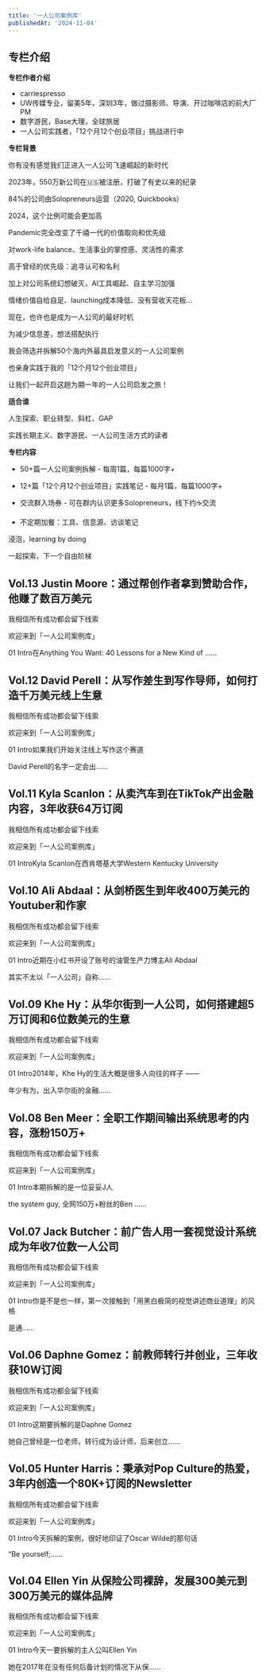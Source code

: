 ```yaml
---
title: '一人公司案例库'
publishedAt: '2024-11-04'
---
```


## 专栏介绍

**专栏作者介绍**

* carriespresso
* UW传媒专业，留美5年，深圳3年，做过摄影师、导演、开过咖啡店的前大厂PM
* 数字游民，Base大理，全球旅居
* 一人公司实践者，「12个月12个创业项目」挑战进行中

**专栏背景**

你有没有感觉我们正进入一人公司飞速崛起的新时代

2023年，550万新公司在🇺🇸被注册，打破了有史以来的纪录

84%的公司由Solopreneurs运营（2020, Quickbooks）

2024，这个比例可能会更加高

Pandemic完全改变了千禧一代的价值取向和优先级

对work-life balance、生活事业的掌控感、灵活性的需求

高于曾经的优先级：追寻认可和名利

加上对公司系统幻想破灭，AI工具崛起、自主学习加强

情绪价值自给自足、launching成本降低、没有营收天花板...

现在，也许也是成为一人公司的最好时机

为减少信息差，想法搭配执行

我会筛选并拆解50个海内外最具启发意义的一人公司案例

也亲身实践于我的「12个月12个创业项目」

让我们一起开启这趟为期一年的一人公司启发之旅！

**适合谁**

人生探索、职业转型、斜杠、GAP

实践长期主义、数字游民、一人公司生活方式的读者

**专栏内容**

- 50+篇一人公司案例拆解 - 每周1篇，每篇1000字+

- 12+篇「12个月12个创业项目」实践笔记 - 每月1篇，每篇1000字+

- 交流群入场券 - 可在群内认识更多Solopreneurs，线下约☕️交流

- 不定期加餐：工具、信息源、访谈笔记

浸泡，learning by doing

一起探索，下一个自由阶梯



## Vol.13 Justin Moore：通过帮创作者拿到赞助合作，他赚了数百万美元
我相信所有成功都会留下线索

欢迎来到「一人公司案例库」

01 Intro在Anything You Want: 40 Lessons for a New Kind of ......

## Vol.12 David Perell：从写作差生到写作导师，如何打造千万美元线上生意
我相信所有成功都会留下线索

欢迎来到「一人公司案例库」

01 Intro如果我们开始关注线上写作这个赛道

David Perell的名字一定会出......

## Vol.11 Kyla Scanlon：从卖汽车到在TikTok产出金融内容，3年收获64万订阅
我相信所有成功都会留下线索

欢迎来到「一人公司案例库」

01 IntroKyla Scanlon在西肯塔基大学Western Kentucky University 

## Vol.10 Ali Abdaal：从剑桥医生到年收400万美元的Youtuber和作家
我相信所有成功都会留下线索

欢迎来到「一人公司案例库」

01 Intro近期在小红书开设了账号的油管生产力博主Ali Abdaal

其实不太以「一人公司」自称......

## Vol.09 Khe Hy：从华尔街到一人公司，如何搭建超5万订阅和6位数美元的生意
我相信所有成功都会留下线索

欢迎来到「一人公司案例库」

01 Intro2014年，Khe Hy的生活大概是很多人向往的样子 ——

年少有为，出入华尔街的金融......

## Vol.08 Ben Meer：全职工作期间输出系统思考的内容，涨粉150万+
我相信所有成功都会留下线索

欢迎来到「一人公司案例库」

01 Intro本期拆解的是一位妥妥J人

the system guy, 全网150万+粉丝的Ben ......

## Vol.07 Jack Butcher：前广告人用一套视觉设计系统成为年收7位数一人公司
我相信所有成功都会留下线索

欢迎来到「一人公司案例库」

01 Intro你是不是也一样，第一次接触到「用黑白极简的视觉讲述商业道理」的风格

是通......

## Vol.06 Daphne Gomez：前教师转行并创业，三年收获10W订阅
我相信所有成功都会留下线索

欢迎来到「一人公司案例库」

01 Intro这期要拆解的是Daphne Gomez

她自己曾经是一位老师，转行成为设计师，后来创立......

## Vol.05 Hunter Harris：秉承对Pop Culture的热爱，3年内创造一个80K+订阅的Newsletter
我相信所有成功都会留下线索

欢迎来到「一人公司案例库」

01 Intro今天拆解的案例，很好地印证了Oscar Wilde的那句话

“Be yourself;......

## Vol.04 Ellen Yin 从保险公司裸辞，发展300美元到300万美元的媒体品牌
我相信所有成功都会留下线索

欢迎来到「一人公司案例库」

01 Intro今天一要拆解的主人公叫Ellen Yin

她在2017年在没有任何后备计划的情况下从保......

